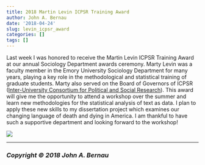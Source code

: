 ```yaml
---
title: 2018 Martin Levin ICPSR Training Award
author: John A. Bernau
date: '2018-04-24'
slug: levin_icpsr_award
categories: []
tags: []
---
```


Last week I was honored to receive the Martin Levin ICPSR Training Award at our annual Sociology Department awards ceremony. Marty Levin was a faculty member in the Emory University Sociology Department for many years, playing a key role in the methodological and statistical training of graduate students.  Marty also served on the Board of Governors of ICPSR ([Inter-University Consortium for Political and Social Research](https://www.icpsr.umich.edu/icpsrweb/index.jsp)). This award will give me the opportunity to attend a workshop over the summer and learn new methodologies for the statistical analysis of text as data. I plan to apply these new skills to my dissertation project which examines our changing language of death and dying in America. I am thankful to have such a supportive department and looking forward to the workshop! 

![](/blog/levin_bernau.jpeg)


___

### *Copyright &copy; 2018 John A. Bernau*